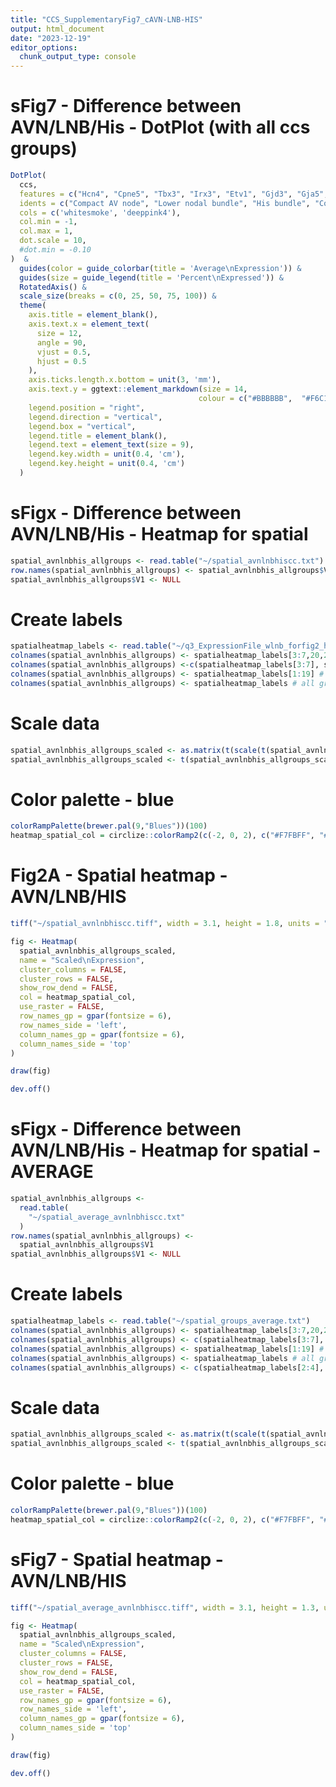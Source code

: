 ```yaml
---
title: "CCS_SupplementaryFig7_cAVN-LNB-HIS"
output: html_document
date: "2023-12-19"
editor_options: 
  chunk_output_type: console
---
```


# sFig7 - Difference between AVN/LNB/His - DotPlot (with all ccs groups)
```r
DotPlot(
  ccs,
  features = c("Hcn4", "Cpne5", "Tbx3", "Irx3", "Etv1", "Gjd3", "Gja5", "Gja1",  "Myl4", "Myl7","Myl2", "Myl3" ),
  idents = c("Compact AV node", "Lower nodal bundle", "His bundle", "Contractile myocytes"),
  cols = c('whitesmoke', 'deeppink4'),
  col.min = -1,
  col.max = 1,
  dot.scale = 10,
  #dot.min = -0.10
)  &
  guides(color = guide_colorbar(title = 'Average\nExpression')) &
  guides(size = guide_legend(title = 'Percent\nExpressed')) &
  RotatedAxis() &
  scale_size(breaks = c(0, 25, 50, 75, 100)) &
  theme(
    axis.title = element_blank(),
    axis.text.x = element_text(
      size = 12,
      angle = 90,
      vjust = 0.5,
      hjust = 0.5
    ),
    axis.ticks.length.x.bottom = unit(3, 'mm'),
    axis.text.y = ggtext::element_markdown(size = 14,
                                          colour = c("#BBBBBB",  "#F6C141","#F1932D", "#E8601C")),
    legend.position = "right",
    legend.direction = "vertical",
    legend.box = "vertical",
    legend.title = element_blank(),
    legend.text = element_text(size = 9),
    legend.key.width = unit(0.4, 'cm'),
    legend.key.height = unit(0.4, 'cm')
  )
```


# sFigx - Difference between AVN/LNB/His - Heatmap for spatial
```r
spatial_avnlnbhis_allgroups <- read.table("~/spatial_avnlnbhiscc.txt")
row.names(spatial_avnlnbhis_allgroups) <- spatial_avnlnbhis_allgroups$V1
spatial_avnlnbhis_allgroups$V1 <- NULL
```

# Create labels
```r
spatialheatmap_labels <- read.table("~/q3_ExpressionFile_wlnb_forfig2_heatmap_groups.txt")
colnames(spatial_avnlnbhis_allgroups) <- spatialheatmap_labels[3:7,20,22] # avn-lnb-his
colnames(spatial_avnlnbhis_allgroups) <-c(spatialheatmap_labels[3:7], spatialheatmap_labels[20], spatialheatmap_labels[22]) # avn-lnb-his-cc
colnames(spatial_avnlnbhis_allgroups) <- spatialheatmap_labels[1:19] # all ccs
colnames(spatial_avnlnbhis_allgroups) <- spatialheatmap_labels # all groups
```

# Scale data
```r
spatial_avnlnbhis_allgroups_scaled <- as.matrix(t(scale(t(spatial_avnlnbhis_allgroups))))
spatial_avnlnbhis_allgroups_scaled <- t(spatial_avnlnbhis_allgroups_scaled)
```

# Color palette - blue
```r
colorRampPalette(brewer.pal(9,"Blues"))(100)
heatmap_spatial_col = circlize::colorRamp2(c(-2, 0, 2), c("#F7FBFF", "#6DAFD6", "#08306B")) # used for FC>1.2, pval<0.05
```

# Fig2A - Spatial heatmap - AVN/LNB/HIS
```r
tiff("~/spatial_avnlnbhiscc.tiff", width = 3.1, height = 1.8, units = "in", res = 500)

fig <- Heatmap(
  spatial_avnlnbhis_allgroups_scaled,
  name = "Scaled\nExpression",
  cluster_columns = FALSE,
  cluster_rows = FALSE,
  show_row_dend = FALSE,
  col = heatmap_spatial_col,
  use_raster = FALSE,
  row_names_gp = gpar(fontsize = 6),
  row_names_side = 'left',
  column_names_gp = gpar(fontsize = 6),
  column_names_side = 'top'
)

draw(fig)

dev.off()
```


# sFigx - Difference between AVN/LNB/His - Heatmap for spatial - AVERAGE
```r
spatial_avnlnbhis_allgroups <-
  read.table(
    "~/spatial_average_avnlnbhiscc.txt"
  )
row.names(spatial_avnlnbhis_allgroups) <-
  spatial_avnlnbhis_allgroups$V1
spatial_avnlnbhis_allgroups$V1 <- NULL
```

# Create labels
```r
spatialheatmap_labels <- read.table("~/spatial_groups_average.txt")
colnames(spatial_avnlnbhis_allgroups) <- spatialheatmap_labels[3:7,20,22] # avn-lnb-his
colnames(spatial_avnlnbhis_allgroups) <- c(spatialheatmap_labels[3:7], spatialheatmap_labels[20], spatialheatmap_labels[22]) # avn-lnb-his-cc
colnames(spatial_avnlnbhis_allgroups) <- spatialheatmap_labels[1:19] # all ccs
colnames(spatial_avnlnbhis_allgroups) <- spatialheatmap_labels # all groups
colnames(spatial_avnlnbhis_allgroups) <- c(spatialheatmap_labels[2:4], spatialheatmap_labels[11], spatialheatmap_labels[13]) # all groups
```

# Scale data
```r
spatial_avnlnbhis_allgroups_scaled <- as.matrix(t(scale(t(spatial_avnlnbhis_allgroups))))
spatial_avnlnbhis_allgroups_scaled <- t(spatial_avnlnbhis_allgroups_scaled)
```

# Color palette - blue
```r
colorRampPalette(brewer.pal(9,"Blues"))(100)
heatmap_spatial_col = circlize::colorRamp2(c(-2, 0, 2), c("#F7FBFF", "#6DAFD6", "#08306B")) # used for FC>1.2, pval<0.05
```

# sFig7 - Spatial heatmap - AVN/LNB/HIS
```r
tiff("~/spatial_average_avnlnbhiscc.tiff", width = 3.1, height = 1.3, units = "in", res = 500)

fig <- Heatmap(
  spatial_avnlnbhis_allgroups_scaled,
  name = "Scaled\nExpression",
  cluster_columns = FALSE,
  cluster_rows = FALSE,
  show_row_dend = FALSE,
  col = heatmap_spatial_col,
  use_raster = FALSE,
  row_names_gp = gpar(fontsize = 6),
  row_names_side = 'left',
  column_names_gp = gpar(fontsize = 6),
  column_names_side = 'top'
)

draw(fig)

dev.off()
```